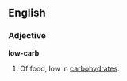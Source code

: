 ==English==
===Adjective===
'''low-carb''' <!--comparative "lower-carb", "more low-carb", or non-existent?-->

#Of food, low in [[carbohydrate]]s.